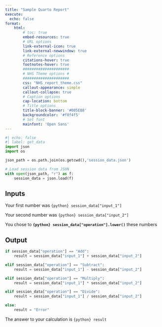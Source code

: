 ```yaml
---
title: "Sample Quarto Report"
execute:
  echo: false
format:
    html:
        # toc: true
        embed-resources: true
        # URL options
        link-external-icon: true
        link-external-newwindow: true
        # Reference options
        citations-hover: true
        footnotes-hover: true
        #####################
        # NHS Theme options #
        #####################
        css: "NHS_report_theme.css"
        callout-appearance: simple
        callout-collapse: true
        # Caption options
        cap-location: bottom
        # Title options
        title-block-banner: '#005EB8'
        backgroundcolor: '#f0f4f5'
        # Set font
        mainfont: 'Open Sans'
---
```


```python
#| echo: false
#| label: get_data
import json
import os

json_path = os.path.join(os.getcwd(),'session_data.json')

# Load session data from JSON
with open(json_path, "r") as f:
    session_data = json.load(f)
```

## Inputs

Your first number was `{python} session_data["input_1"]`

Your second number was `{python} session_data["input_2"]`

You chose to **`{python} session_data["operation"].lower()`** these numbers

## Output

```python
if session_data["operation"] == "Add":
    result = session_data["input_1"] + session_data["input_2"]

elif session_data["operation"] == "Subtract":
    result = session_data["input_1"] - session_data["input_2"]

elif session_data["operation"] == "Multiply":
    result = session_data["input_1"] * session_data["input_2"]

elif session_data["operation"] == "Divide":
    result = session_data["input_1"] / session_data["input_2"]

else:
    result = "Error"
```

The answer to your calculation is `{python} result`
